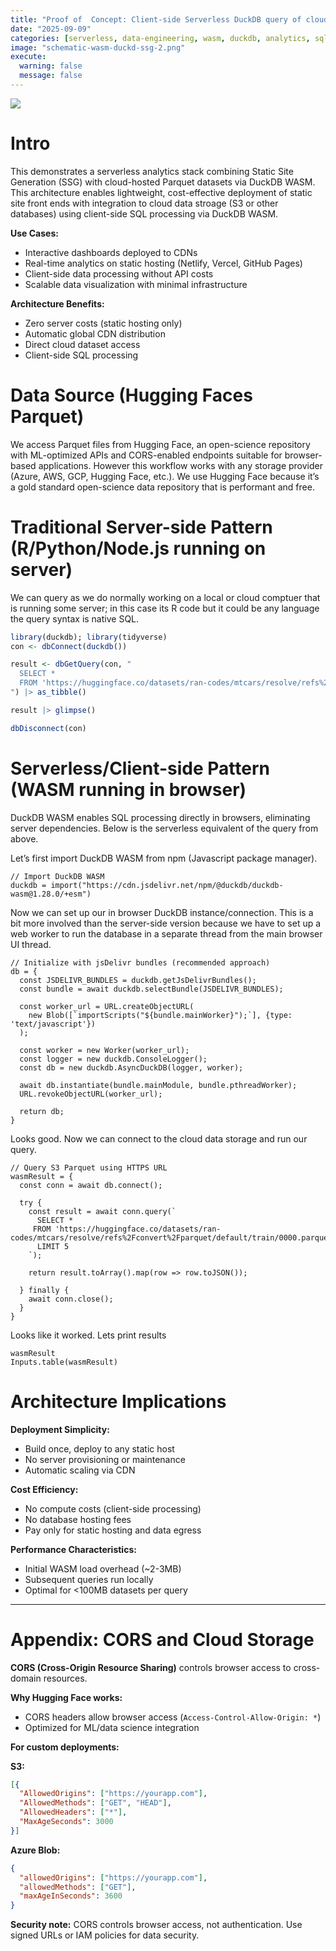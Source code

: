 ```yaml
---
title: "Proof of  Concept: Client-side Serverless DuckDB query of cloud bucket storages"
date: "2025-09-09"
categories: [serverless, data-engineering, wasm, duckdb, analytics, sql, parquet]
image: "schematic-wasm-duckd-ssg-2.png"
execute: 
  warning: false
  message: false
---
```


![](schematic-wasm-duckd-ssg-2.png){fig-align="center"}

# Intro

This demonstrates a serverless analytics stack combining Static Site Generation (SSG) with cloud-hosted Parquet datasets via DuckDB WASM. This architecture enables lightweight, cost-effective deployment of static site front ends with integration to cloud data stroage (S3 or other databases) using client-side SQL processing via DuckDB WASM.

**Use Cases:**

-   Interactive dashboards deployed to CDNs
-   Real-time analytics on static hosting (Netlify, Vercel, GitHub Pages)
-   Client-side data processing without API costs
-   Scalable data visualization with minimal infrastructure

**Architecture Benefits:**

-   Zero server costs (static hosting only)
-   Automatic global CDN distribution
-   Direct cloud dataset access
-   Client-side SQL processing

# Data Source (Hugging Faces Parquet)

We access Parquet files from Hugging Face, an open-science repository with ML-optimized APIs and CORS-enabled endpoints suitable for browser-based applications. However this workflow works with any storage provider (Azure, AWS, GCP, Hugging Face, etc.). We use Hugging Face because it's a gold standard open-science data repository that is performant and free.

# Traditional Server-side Pattern (R/Python/Node.js running on server)

We can query as we do normally working on a local or cloud comptuer that is running some server; in this case its R code but it could be any language the query syntax is native SQL.

```r
library(duckdb); library(tidyverse)
con <- dbConnect(duckdb())

result <- dbGetQuery(con, "
  SELECT * 
  FROM 'https://huggingface.co/datasets/ran-codes/mtcars/resolve/refs%2Fconvert%2Fparquet/default/train/0000.parquet' 
") |> as_tibble()

result |> glimpse()

dbDisconnect(con)
```

# Serverless/Client-side Pattern (WASM running in browser)

DuckDB WASM enables SQL processing directly in browsers, eliminating server dependencies. Below is the serverless equivalent of the query from above.

Let's first import DuckDB WASM from npm (Javascript package manager).

```ojs
// Import DuckDB WASM
duckdb = import("https://cdn.jsdelivr.net/npm/@duckdb/duckdb-wasm@1.28.0/+esm")
```

Now we can set up our in browser DuckDB instance/connection. This is a bit more involved than the server-side version because we have to set up a web worker to run the database in a separate thread from the main browser UI thread.

```ojs
// Initialize with jsDelivr bundles (recommended approach)
db = {
  const JSDELIVR_BUNDLES = duckdb.getJsDelivrBundles();
  const bundle = await duckdb.selectBundle(JSDELIVR_BUNDLES);

  const worker_url = URL.createObjectURL(
    new Blob([`importScripts("${bundle.mainWorker}");`], {type: 'text/javascript'})
  );

  const worker = new Worker(worker_url);
  const logger = new duckdb.ConsoleLogger();
  const db = new duckdb.AsyncDuckDB(logger, worker);
  
  await db.instantiate(bundle.mainModule, bundle.pthreadWorker);
  URL.revokeObjectURL(worker_url);
  
  return db;
}
```

Looks good. Now we can connect to the cloud data storage and run our query.

```ojs
// Query S3 Parquet using HTTPS URL
wasmResult = {
  const conn = await db.connect();
  
  try {
    const result = await conn.query(`
      SELECT * 
     FROM 'https://huggingface.co/datasets/ran-codes/mtcars/resolve/refs%2Fconvert%2Fparquet/default/train/0000.parquet'  
      LIMIT 5
    `);
    
    return result.toArray().map(row => row.toJSON());
    
  } finally {
    await conn.close();
  }
}
```

Looks like it worked. Lets print results

```ojs
wasmResult
Inputs.table(wasmResult)
```

# Architecture Implications

**Deployment Simplicity:**

-   Build once, deploy to any static host
-   No server provisioning or maintenance
-   Automatic scaling via CDN

**Cost Efficiency:**

-   No compute costs (client-side processing)
-   No database hosting fees
-   Pay only for static hosting and data egress

**Performance Characteristics:**

-   Initial WASM load overhead (\~2-3MB)
-   Subsequent queries run locally
-   Optimal for \<100MB datasets per query

------------------------------------------------------------------------

# Appendix: CORS and Cloud Storage

**CORS (Cross-Origin Resource Sharing)** controls browser access to cross-domain resources.

**Why Hugging Face works:**

-   CORS headers allow browser access (`Access-Control-Allow-Origin: *`)
-   Optimized for ML/data science integration

**For custom deployments:**

**S3:**

``` json
[{
  "AllowedOrigins": ["https://yourapp.com"],
  "AllowedMethods": ["GET", "HEAD"], 
  "AllowedHeaders": ["*"],
  "MaxAgeSeconds": 3000
}]
```

**Azure Blob:**

``` json
{
  "allowedOrigins": ["https://yourapp.com"],
  "allowedMethods": ["GET"],
  "maxAgeInSeconds": 3600
}
```

**Security note:** CORS controls browser access, not authentication. Use signed URLs or IAM policies for data security.